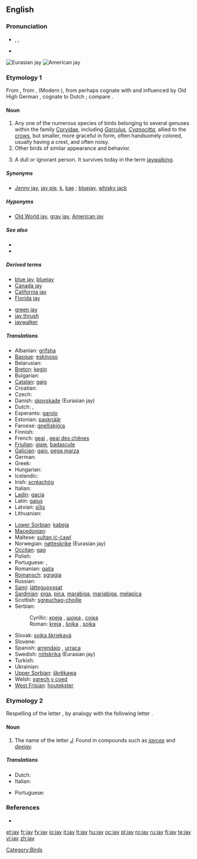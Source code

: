 {{wikipedia}}<!--Please don't put this below English, as it can block definition and edit button. Better to remove it entirely-->
{{also|Jay}}
==English==

===Pronunciation===
* {{enPR|jā}}, {{IPA|/dʒeɪ/}}, {{SAMPA|/dZeI/}}
* {{rhymes|eɪ}}

[[File:Garrulus glandarius 1 Luc Viatour.jpg|thumb|Eurasian jay]]
[[File:Cyanocitta cristata FWS.jpg|thumb|American jay]]

===Etymology 1===
From {{etyl|enm|en}}, from {{etyl|fro}} {{term|jaj|lang=fro}}, {{term|gai|lang=fro}} (Modern {{term|geai}}), from {{LL.}} {{term|gaius||lang=la|jay}} perhaps cognate with and influenced by Old High German {{term|gāhi|lang=goh}}, cognate to Dutch {{term|gaai|lang=nl}}; compare {{term|gay}}.

====Noun====
{{en-noun}}

# Any one of the numerous species of birds belonging to several genuses within the family [[Corvidae]], including ''[[Garrulus]]'', ''[[Cyanocitta]]'', allied to the [[crow]]s, but smaller, more graceful in form, often handsomely colored, usually having a crest, and often noisy.
# Other birds of similar appearance and behavior.
# {{archaic}} A dull or ignorant person. It survives today in the term [[jaywalking]].

=====Synonyms=====
*{{sense|bird}} [[Jenny jay]], [[jay pie]], [[k]], [[kae]] {{i|UK}}; [[bluejay]], [[whisky jack]] {{i|US}}

=====Hyponyms=====
*{{sense|bird}} [[Old World jay]], [[gray jay]], [[American jay]]

=====See also=====
*{{pedia|Jay}}
*{{specieslite|Corvidae}}

=====Derived terms=====
{{rel-top|terms derived from ''jay (bird)''}}
* [[blue jay]], [[bluejay]]
* [[Canada jay]]
* [[California jay]]
* [[Florida jay]]
{{rel-mid}}
* [[green jay]]
* [[jay thrush]]<!--(Zoölogy): any one several species of Asiatic singing birds, of the genera ''[[Garrulax]]'', ''[[Grammatoptila]]'', and related genera of the family [[Crateropodidae]]; as; the [[white-throated jay thrush]] (''[[Grammatoptila albogularis]]''), of India.-->
* [[jaywalker]]<!--whence "jaywalk" and "jaywalking"; do not list these words here-->
{{rel-bottom}}

=====Translations=====
{{trans-top|bird}}
* Albanian: [[grifsha]]
* [[Basque]]: [[eskinoso]]
* Belarusian: {{t-|be|сойка|sc=Cyrl|xs=Belarusian}}
* [[Breton]]: [[kegin]]
* Bulgarian: {{t-|bg|сойка|tr=sojka|sc=Cyrl}}
* [[Catalan]]: [[gaig]]
* Croatian: {{t-|hr|šojka}}
* Czech: {{t+|cs|sojka|f}}
* Danish: [[skovskade]] (Eurasian jay)
* Dutch: {{t+|nl|gaai|m}}, {{t|nl|Vlaamse gaai|m}}
* Esperanto: [[garolo]]
* Estonian: [[pasknäär]]
* Faroese: [[gnelliskjóra]]
* Finnish: {{t+|fi|närhi}}
* French: [[geai]] {{m}}, [[geai des chênes]] {{m}}
* [[Friulian]]: [[gjaie]], [[badascule]]
* [[Galician]]: [[gaio]], [[pega marza]]
* German: {{t+|de|Eichelhäher|m}}
* Greek: {{t+|el|κίσσα|f|sc=Grek}}
* Hungarian: {{t+|hu|szajkó}}
* Icelandic: {{t+|is|skrækskaði}}
* Irish: [[scréachóg]]
* Italian: {{t+|it|ghiandaia|f}}
* [[Ladin]]: [[gacia]]
* Latin: [[gaius]]
* Latvian: [[sīlis]]
* Lithuanian: {{t+|lt|kėkštas|xs=Lithuanian}}
{{trans-mid}}
* [[Lower Sorbian]]: [[kabeja]]
* [[Macedonian]]: {{t-|mk|сојка|f|tr=sojka|sc=Cyrl|xs=Macedonian}}
* Maltese: [[sultan iċ-ċawl]]
* Norwegian: [[nøtteskrike]] (Eurasian jay)
* [[Occitan]]: [[gag]]
* Polish: {{t+|pl|sójka|f}}
* Portuguese: {{t+|pt|gralha|f}}, {{t+|pt|gaio|m}}
* Romanian: [[gaiţa]] {{f}}
* [[Romansch]]: [[sgragia]] {{f}}
* Russian: {{t+|ru|сойка|f|tr=sójka|sc=Cyrl}}
* [[Sami]]: [[látteguovssat]]
* [[Sardinian]]: [[piga]], [[pica]], [[marabiga]], [[mariabiga]], [[melapica]]
* Scottish: [[sgreuchag-choille]]
* Serbian:
*: Cyrillic: [[креjа]] {{f}}, [[шојка]] {{f}}, [[сoјка]] {{f}}
*: Roman: [[kreja]] {{f}}, [[šojka]] {{f}}, [[sojka]] {{f}}
* Slovak: [[sojka škriekavá]]
* Slovene: {{t+|sl|šoja}}
* Spanish: [[arrendajo]] {{m}}, [[urraca]] {{f}}
* Swedish: [[nötskrika]] (Eurasian jay)
* Turkish: {{t+|tr|alakarga}}
* Ukrainian: {{t-|uk|сойка|tr=sojka|sc=Cyrl|xs=Ukrainian}}
* [[Upper Sorbian]]: [[škrěkawa]]
* Welsh: [[sgrech y coed]]
* [[West Frisian]]: [[houtekster]]
{{trans-bottom}}

===Etymology 2===
Respelling of the letter {{term|jy}}, by analogy with the following letter {{term|kay}}.

====Noun====
{{en-noun|s}}

# The name of the letter ''[[J]].'' Found in compounds such as ''[[jaycee]]'' and ''[[deejay]].''

=====Translations=====
{{trans-top|name of the letter J, j}}
* Dutch: {{t|nl|jee|f}}
* Italian: {{t-|it|i lunga|f}}
{{trans-mid}}
* Portuguese: {{t-|pt|jota|m}}
{{trans-bottom}}

===References===
*{{R:Webster 1913}}

[[Category:Birds]]

[[et:jay]]
[[fr:jay]]
[[fy:jay]]
[[io:jay]]
[[it:jay]]
[[lt:jay]]
[[hu:jay]]
[[oc:jay]]
[[pl:jay]]
[[ro:jay]]
[[ru:jay]]
[[fi:jay]]
[[te:jay]]
[[vi:jay]]
[[zh:jay]]